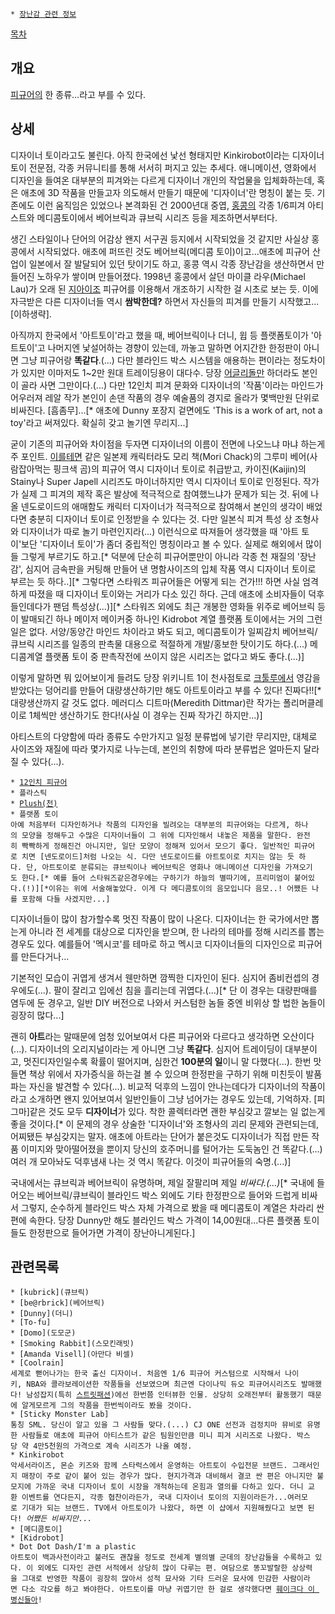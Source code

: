  * [[장난감 관련 정보]]
[[목차]]
== 개요 ==
[[피규어]]의 한 종류...라고 부를 수 있다.

== 상세 ==
디자이너 토이라고도 불린다. 아직 한국에선 낯선 형태지만 Kinkirobot이라는 디자이너 토이 전문점, 각종 커뮤니티를 통해 서서히 퍼지고 있는 추세다. 애니메이션, 영화에서 디자인을 들여온 대부분의 피겨와는 다르게 디자이너 개인의 작업물을 입체화하는데, 혹은 애초에 3D 작품을 만들고자 의도해서 만들기 때문에 '디자이너'란 명칭이 붙는 듯. 기존에도 이런 움직임은 있었으나 본격화된 건 2000년대 중엽, [[홍콩]]의 각종 1/6피겨 아티스트와 메디콤토이에서 베어브릭과 큐브릭 시리즈 등을 제조하면서부터다. 

생긴 스타일이나 단어의 어감상 왠지 서구권 등지에서 시작되었을 것 같지만 사실상 홍콩에서 시작되었다. 애초에 퍼뜨린 것도 베어브릭(메디콤 토이)이고...애초에 피규어 산업이 일본에서 잘 발달되어 있던 탓이기도 하고, 홍콩 역시 각종 장난감을 생산하면서 만들어진 노하우가 쌓이며 만들어졌다. 1998년 홍콩에서 살던 마이클 라우(Michael Lau)가 오래 된 [[지아이조]] 피규어를 이용해서 개조하기 시작한 걸 시초로 보는 듯. 이에 자극받은 다른 디자이너들 역시 '''쌈박한데?''' 하면서 자신들의 피겨를 만들기 시작했고...[이하생략].

아직까지 한국에서 '아트토이'라고 했을 때, 베어브릭이나 더니, 윕 등 플랫폼토이가 '아트토이'고 나머지엔 낯설어하는 경향이 있는데, 까놓고 말하면 어지간한 한정판이 아니면 그냥 피규어랑 '''똑같다'''.(...) 다만 블라인드 박스 시스템을 애용하는 편이라는 정도차이가 있지만 이마저도 1~2만 원대 트레이딩용이 대다수. 당장 [[어글리돌]]만 하더라도 본인이 골라 사면 그만이다.(...) 다만 12인치 피겨 문화와 디자이너의 '작품'이라는 마인드가 어우러져 레알 작가 본인이 손댄 작품의 경우 예술품의 경지로 올라가 몇백만원 단위로 비싸진다. [흠좀무]...[* 애초에 Dunny 포장지 겉면에도 'This is a work of art, not a toy'라고 써져있다. 확실히 갖고 놀기엔 무리지...]

굳이 기존의 피규어와 차이점을 두자면 디자이너의 이름이 전면에 나오느냐 마냐 하는게 주 포인트. [[이를테면]] 같은 일본제 캐릭터라도 모리 책(Mori Chack)의 그루미 베어(사람잡아먹는 핑크색 곰)의 피규어 역시 디자이너 토이로 취급받고, 카이진(Kaijin)의 Stainy나 Super Japell 시리즈도 마이너하지만 역시 디자이너 토이로 인정된다. 작가가 실제 그 피겨의 제작 혹은 발상에 적극적으로 참여했느냐가 문제가 되는 것. 뒤에 나올 넨도로이드의 애매함도 캐릭터 디자이너가 적극적으로 참여해서 본인의 생각이 배었다면 충분히 디자이너 토이로 인정받을 수 있다는 것. 다만 일본식 피겨 특성 상 조형사와 디자이너가 따로 놀기 마련인지라(...) 이런식으로 따져들어 생각했을 때 '아트 토이'보단 '디자이너 토이'가 좀더 중립적인 명칭이라고 볼 수 있다. 실제로 해외에서 많이들 그렇게 부르기도 하고.[* 덕분에 단순히 피규어뿐만이 아니라 각종 천 재질의 '장난감', 심지어 금속판을 커팅해 만들어 낸 명함사이즈의 입체 작품 역시 디자이너 토이로 부르는 듯 하다..][* 그렇다면 스타워즈 피규어들은 어떻게 되는 건가!!! 하면 사실 엄격하게 따졌을 때 디자이너 토이와는 거리가 다소 있긴 하다. 근데 애초에 소비자들이 덕후들인데다가 팬덤 특성상(...)][* 스타워즈 외에도 최근 개봉한 영화들 위주로 베어브릭 등이 발매되긴 하나 메이저 메이커중 하나인 Kidrobot 계열 플랫폼 토이에서는 거의 그런 일은 없다. 서양/동양간 마인드 차이라고 봐도 되고, 메디콤토이가 일찌감치 베어브릭/큐브릭 시리즈를 일종의 판촉물 대용으로 적절하게 개발/홍보한 탓이기도 하다.(...) 메디콤계열 플랫폼 토이 중 판촉작전에 쓰이지 않은 시리즈는 없다고 봐도 좋다.(...)] 

이렇게 말하면 뭐 있어보이게 들려도 당장 위키니트 1이 천사점토로 [[크툴루]]에서 영감을 받았다는 덩어리를 만들어 대량생산하기만 해도 아트토이라고 부를 수 있다! 진짜다!![* 대량생산까지 갈 것도 없다. 메러디스 디트마(Meredith Dittmar)란 작가는 폴리머클레이로 1체씩만 생산하기도 한다!(사실 이 경우는 진짜 작가긴 하지만...)]

아티스트의 다양함에 따라 종류도 수만가지고 일정 분류법에 넣기란 무리지만, 대체로 사이즈와 재질에 따라 몇가지로 나누는데, 본인의 취향에 따라 분류법은 얼마든지 달라질 수 있다(...). 

 * [[12인치 피규어]]
 * 플라스틱
 * [[인형#s-1.1|Plush(천)]]
 * 플랫폼 토이
 아예 처음부터 디자인하거나 작품의 디자인을 빌려오는 대부분의 피규어와는 다르게, 하나의 모양을 정해두고 수많은 디자이너들이 그 위에 디자인해서 내놓은 제품을 말한다. 완전히 빡빡하게 정해진건 아니지만, 일단 모양이 정해져 있어서 모으기 좋다. 일반적인 피규어로 치면 [넨도로이드]처럼 나오는 식. 다만 넨도로이드를 아트토이로 치지는 않는 듯 하다. 단, 아트토이로 분류되는 큐브릭이나 베어브릭은 영화나 애니메이션 디자인을 가져오기도 한다.[* 예를 들어 스타워즈같은경우에는 구하기가 하늘의 별따기에, 프리미엄이 붙어있다.(!)][*이유는 위에 서술해놓았다. 이게 다 메디콤토이의 음모입니다 음모..! 어쨌든 나를 포함해 다들 사겠지만...]

디자이너들이 많이 참가할수록 멋진 작품이 많이 나온다. 디자이너는 한 국가에서만 뽑는게 아니라 전 세계를 대상으로 디자인을 받으며, 한 나라의 테마를 정해 시리즈를 뽑는 경우도 있다. 예를들어 '멕시코'를 테마로 하고 멕시코 디자이너들의 디자인으로 피규어를 만든다거나...

기본적인 모습이 귀엽게 생겨서 웬만하면 깜찍한 디자인이 된다. 심지어 좀비컨셉의 경우에도(...). 팔이 잘리고 입에선 침을 흘리는데 귀엽다.(...)[* 단 이 경우는 대량판매를 염두에 둔 경우고, 일반 DIY 버전으로 나와서 커스텀한 놈들 중엔 비위상 할 법한 놈들이 굉장히 많다...]

괜히 '''아트'''라는 말때문에 엄청 있어보여서 다른 피규어와 다르다고 생각하면 오산이다(...). 디자이너의 오리지널이라는 게 아니면 그냥 '''똑같다'''. 심지어 트레이딩이 대부분이고, 멋진디자인일수록 확률이 떨어지며, 심한건 '''100분의 일'''이니 말 다했다(...). 한번 맛들면 책상 위에서 자가증식을 하는걸 볼 수 있으며 한정판을 구하기 위해 미친듯이 발품파는 자신을 발견할 수 있다(...). 비교적 덕후의 느낌이 안나는데다가 디자이너의 작품이라고 소개하면 왠지 있어보여서 일반인들이 그냥 넘어가는 경우도 있는데, 기억하자. [피그마]같은 것도 모두 '''디자이너'''가 있다. 착한 콜렉터라면 괜한 부심갖고 깔보는 일 없는게 좋을 것이다.[* 이 문제의 경우 상술한 '디자이너'와 조형사의 괴리 문제와 관련되는데, 어찌됐든 부심갖지는 말자. 애초에 아트라는 단어가 붙은것도 디자이너가 직접 만든 작품 이미지와 맞아떨어졌을 뿐이지 당신의 호주머니를 털어가는 도둑놈인 건 똑같다.(...) 여러 개 모아놔도 덕후냄새 나는 것 역시 똑같다. 이것이 피규어들의 숙명.(...)]

국내에서는 큐브릭과 베어브릭이 유명하며, 제일 잘팔리며 제일 ''비싸다.(...)''[* 국내에 들어오는 베어브릭/큐브릭이 블라인드 박스 외에도 기타 한정판으로 들어와 드럽게 비싸서 그렇지, 순수하게 블라인드 박스 자체 가격으로 봤을 때 메디콤토이 계열은 차라리 싼 편에 속한다. 당장 Dunny만 해도 블라인드 박스 가격이 14,00원대...다른 플랫폼 토이들도 한정판으로 들어가면 가격이 장난아니게된다.]

== 관련목록 ==
 * [kubrick](큐브릭)
 * [be@rbrick](베어브릭)
 * [Dunny](더니)
 * [To-fu]
 * [Domo](도모군)
 * [Smoking Rabbit](스모킨래빗)
 * [Amanda Visell](아만다 비셀)
 * [Coolrain]
 세계로 뻗어나가는 한국 출신 디자이너. 처음엔 1/6 피규어 커스텀으로 시작해서 나이키, NBA와 콜라보레이션한 작품들을 선보였으며 최근엔 다이나믹 듀오 피규어시리즈도 발매했다! 남성잡지(특히 [[스트릿패션]])에선 한번쯤 인터뷰한 인물. 상당히 오래전부터 활동했기 때문에 알게모르게 그의 작품을 한번씩이라도 봤을 것이다.
 * [Sticky Monster Lab]
 통칭 SML. 당신이 알고 있을 그 사람들 맞다.(...) CJ ONE 선전과 검정치마 뮤비로 유명한 사람들로 애초에 피규어 아티스트가 같은 팀원인만큼 미니 피겨 시리즈로 나왔다. 박스당 약 4만5천원의 가격으로 계속 시리즈가 나올 예정. 
 * Kinkirobot
 악세서라이즈, 몬순 키즈와 함께 스타럭스에서 운영하는 아트토이 수입전문 브랜드. 그래서인지 매장이 주로 같이 붙어 있는 경우가 많다. 현지가격과 대비해서 결코 싼 편은 아니지만 불모지에 가까운 국내 디자이너 토이 시장을 개척하는데 온힘과 열의를 다하고 있다. 더니 교환 이벤트를 연다든지, 각종 협찬이라든가, 국내 디자이너 토이의 지원이라든가...여러모로 기대가 되는 브랜드. TV에서 아트토이가 나왔다, 하면 이 샵에서 지원해줬다고 보면 된다! ''어쨌든 비싸지만...''
 * [메디콤토이]
 * [Kidrobot]
 * Dot Dot Dash/I'm a plastic
 아트토이 백과사전이라고 불러도 괜찮을 정도로 전세계 별의별 군데의 장난감들을 수록하고 있다. 이 외에도 디자인 관련 서적에서 상당히 많이 다루는 편. 여담으로 똥꼬발랄한 상상력을 그대로 반영한 작품이 굉장히 많아서 성적 묘사와 기타 드러운 묘사에 민감한 사람이라면 다소 각오를 하고 봐야한다. 아트토이를 마냥 귀엽기만 한 걸로 생각했다면 [[훼이크다 이 병신들아]]!
